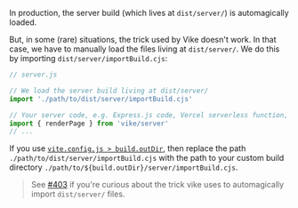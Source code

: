 In production, the server build (which lives at `dist/server/`) is automagically loaded.

But, in some (rare) situations, the trick used by Vike doesn't work. In that case, we have to manually load the files living at `dist/server/`. We do this by importing `dist/server/importBuild.cjs`:

```js
// server.js

// We load the server build living at dist/server/
import './path/to/dist/server/importBuild.cjs'

// Your server code, e.g. Express.js code, Vercel serverless function, Cloudflare Worker, ...
import { renderPage } from 'vike/server'
// ...
```

If you use [`vite.config.js > build.outDir`](https://vitejs.dev/config/build-options.html#build-outdir), then replace the path `./path/to/dist/server/importBuild.cjs` with the path to your custom build directory `./path/to/${build.outDir}/server/importBuild.cjs`.

> See [#403](https://github.com/brillout/vike/issues/403) if you're curious about the trick vike uses to automagically import `dist/server/` files.
